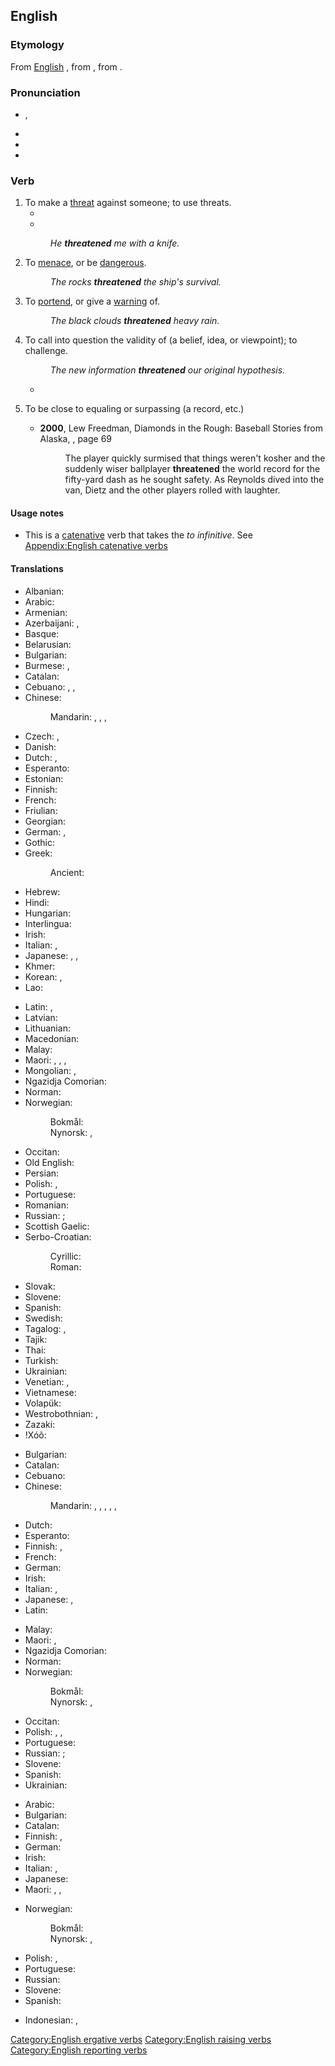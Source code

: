==English==

===Etymology===
From [[English]] {{suf|en|threat|en}}, from {{inh|en|enm|thrēten}}, from {{inh|en|ang|þrēatian}}.
{{root|en|ine-pro|*trewd-}}

===Pronunciation===
* {{enPR|thrĕt′n̩}}, {{IPA|en|/ˈθɹɛt.n̩/}}
* {{audio|en|en-us-threaten.ogg|Audio (US)}}
* {{rhymes|en|ɛtn̩|s=2}}
* {{hyphenation|en|threat|en}}

===Verb===
{{en-verb}}

# To make a [[threat]] against someone; to use threats.
#* {{quote-book|en|year=1905|author=[[w:Emma Orczy|Baroness Emmuska Orczy]]
|title=[[w:The Case of Miss Elliott|The Hocussing of Cigarette]]
|chapter=2|url=http://openlibrary.org/works/OL8479084W
|passage=No one, however, would have anything to do with him, as Mr. Keeson's orders in those respects were very strict&thinsp;; he had often '''threatened''' any one of his ''employés'' with instant dismissal if he found him in company with one of these touts.}}
#* {{quote-web
|en
|date=August 13, 2022
|last=Wu
|first=Sarah
|author2=David Kirton
|author3=Ben Blanchard
|quotee={{w|Tsai Ing-wen}}
|title=Taiwan thanks U.S. for maintaining security in Taiwan Strait
|editors=Tom Hogue; Michael Perry; William Mallard
|archiveurl=https://web.archive.org/web/20220813154407/https://www.reuters.com/world/taiwans-foreign-ministry-thanks-us-maintaining-security-taiwan-strait-2022-08-13/
|archivedate=13 August 2022
|work={{w|Reuters}}
|section=World
|text="Taiwanese are very enthusiastic and love freedom and democracy, so many good international friends have come to Taiwan to support us. This is a normal and good thing, but China '''threatens''' and intimidates Taiwan," she said.<br>"However, I would like to reassure everyone that both our government and the military are prepared, and I will definitely take care of Taiwan."}}
#: ''He '''threatened''' me with a knife.''
# To [[menace]], or be [[dangerous]].
#: ''The rocks '''threatened''' the ship's survival.''
# To [[portend]], or give a [[warning]] of.
#: {{antonyms|en|promise}}
#: ''The black clouds '''threatened''' heavy rain.''
# To call into question the validity of (a belief, idea, or viewpoint); to challenge.
#: ''The new information '''threatened''' our original hypothesis.''
#* {{quote-journal|en|date=January 26, 2019
|author=Kevin Seybold
|title=Does Science '''Threaten''' Belief?
|work=Cathedral of Hope
|url=https://cathedralofhope.org/event/does-science-threaten-belief/
|page=
|passage=}}
# {{lb|en|figuratively}} To be close to equaling or surpassing (a record, etc.)
#* '''2000''', Lew Freedman, Diamonds in the Rough: Baseball Stories from Alaska, {{ISBN|0945397828}}, page 69
#*: The player quickly surmised that things weren't kosher and the suddenly wiser ballplayer '''threatened''' the world record for the fifty-yard dash as he sought safety. As Reynolds dived into the van, Dietz and the other players rolled with laughter.

====Usage notes====
* This is a [[catenative]] verb that takes the ''to infinitive''. See [[Appendix:English catenative verbs]]

====Translations====
{{trans-top|to make a threat against someone; to use threats}}
* Albanian: {{t-needed|sq}}
* Arabic: {{t|ar|هَدَّدَ}}
* Armenian: {{t+|hy|սպառնալ}}
* Azerbaijani: {{t+|az|hədələmək}}, {{t|az|təhdid etmək}}
* Basque: {{t-needed|eu}}
* Belarusian: {{t|be|пагража́ць|impf}}
* Bulgarian: {{t+|bg|запла́швам}}
* Burmese: {{t+|my|ခြိမ်း}}, {{t+|my|ခြိမ်းခြောက်}}
* Catalan: {{t+|ca|amenaçar}}
* Cebuano: {{t|ceb|huga}}, {{t|ceb|hulga}}, {{t|ceb|talhog}}
* Chinese:
*: Mandarin: {{t+|cmn|威脅|sc=Hani}}, {{t+|cmn|威胁|tr=wēixié|sc=Hani}}, {{t+|cmn|恐嚇|sc=Hani}}, {{t+|cmn|恐吓|tr=kǒnghè|sc=Hani}}
* Czech: {{t+|cs|hrozit}}, {{t+|cs|vyhrožovat}}
* Danish: {{t+|da|true}}
* Dutch: {{t+|nl|bedreigen}}, {{t+|nl|dreigen}}
* Esperanto: {{t|eo|minaci}}
* Estonian: {{t-needed|et}}
* Finnish: {{t+|fi|uhkailla}}
* French: {{t+|fr|menacer}}
* Friulian: {{t|fur|menaçâ}}
* Georgian: {{t-needed|ka}}
* German: {{t+|de|drohen}}, {{t+|de|bedrohen}}
* Gothic: {{t|got|𐍈𐍉𐍄𐌾𐌰𐌽}}
* Greek: {{t+|el|απειλώ}}
*: Ancient: {{t|grc|ἀπειλέω}}
* Hebrew: {{t|he|איים}}
* Hindi: {{t+|hi|धमकाना}}
* Hungarian: {{t+|hu|fenyeget}}
* Interlingua: {{t|ia|menaciar}}
* Irish: {{t|ga|bagair}}
* Italian: {{t+|it|minacciare}}, {{t+|it|impaurire}}
* Japanese: {{t+|ja|脅す|tr=おどす, odosu}}, {{t+|ja|脅迫|tr=きょうはくする, kyōhaku suru|alt=脅迫する}}, {{t+|ja|脅かす|tr=おどかす, odokasu, おびやかす, obiyakasu|sc=Jpan}}
* Khmer: {{t+|km|កំញើញ}}
* Korean: {{t+|ko|위협하다}}, {{t+|ko|협박하다}}
* Lao: {{t+|lo|ຂູ່}}
{{trans-mid}}
* Latin: {{t+|la|minor}}, {{t|la|minitor}}
* Latvian: {{t-needed|lv}}
* Lithuanian: {{t-needed|lt}}
* Macedonian: {{t|mk|заканува|impf}}
* Malay: {{t|ms|ugut}}
* Maori: {{t|mi|takutaku}}, {{t|mi|kapatau}}, {{t|mi|whakaweti}}, {{t|mi|whakahakahaka}}
* Mongolian: {{t+|mn|айлгах}}, {{t|mn|сүрдүүлэх}}
* Ngazidja Comorian: {{t|zdj|risiza|alt=urisiza}}
* Norman: {{t|nrf|m'nichi}} {{qualifier|Jersey}}
* Norwegian:
*: Bokmål: {{t+|nb|true}}
*: Nynorsk: {{t|nn|true}}, {{t|nn|truge}}
* Occitan: {{t+|oc|menaçar}}
* Old English: {{t|ang|þrēaġan}}
* Persian: {{t+|fa|تهدید کردن|tr=tahdid kardan}}
* Polish: {{t+|pl|grozić|impf}}, {{t|pl|pogrozić|pf}}
* Portuguese: {{t+|pt|ameaçar}}
* Romanian: {{t+|ro|amenința}}
* Russian: {{t+|ru|грози́ть|impf}}; {{t+|ru|угрожа́ть|impf}}
* Scottish Gaelic: {{t|gd|maoidh}}
* Serbo-Croatian:
*: Cyrillic: {{t|sh|претити|impf}}
*: Roman: {{t+|sh|pretiti|impf}}
* Slovak: {{t|sk|hroziť|impf}}
* Slovene: {{t+|sl|groziti}}
* Spanish: {{t+|es|amenazar}}
* Swedish: {{t+|sv|hota}}
* Tagalog: {{t|tl|pagbantaan}}, {{t|tl|balaan}}
* Tajik: {{t|tg|таҳдид кардан}}
* Thai: {{t+|th|ขู่}}
* Turkish: {{t+|tr|gözünü korkutmak}}
* Ukrainian: {{t|uk|погро́жувати|impf}}
* Venetian: {{t|vec|minasar}}, {{t|vec|manasar}}
* Vietnamese: {{t+|vi|doạ}}
* Volapük: {{t+|vo|tädön}}
* Westrobothnian: {{t|gmq-bot|ålåvas}}, {{t|gmq-bot|ålåva}}
* Zazaki: {{t|zza|tersaynayen}}
* ǃXóõ: {{t|nmn|ʻǁna̰ha}}
{{trans-bottom}}

{{trans-top|to menace, or be dangerous}}
* Bulgarian: {{t+|bg|заплашвам}}
* Catalan: {{t+|ca|amenaçar}}
* Cebuano: {{t|ceb|hulga}}
* Chinese:
*: Mandarin: {{t+|cmn|威脅|sc=Hani}}, {{t+|cmn|威胁|tr=wēixié|sc=Hani}}, {{t+|cmn|恐嚇|sc=Hani}}, {{t+|cmn|恐吓|tr=kǒnghè|sc=Hani}}, {{t+|cmn|危險|alt=有...危險|sc=Hani}}, {{t+|cmn|危险|tr=yǒu...wéixiǎn|alt=有...危险|sc=Hani}}
* Dutch: {{t+|nl|bedreigen}}
* Esperanto: {{t|eo|minaci}}
* Finnish: {{t+|fi|uhata}}, {{t+|fi|vaarantaa}}
* French: {{t+|fr|menacer}}
* German: {{t+|de|bedrohen}}
* Irish: {{t|ga|bagair}}
* Italian: {{t+|it|minacciare}}, {{t+|it|intimidire}}
* Japanese: {{t+|ja|脅かす|tr=おどかす, odokasu, おびやかす, obiyakasu|sc=Jpan}}, {{t+|ja|威嚇|tr=いかくする, ikaku suru|alt=威嚇する}}
* Latin: {{t|la|insto}}
{{trans-mid}}
* Malay: {{t+|ms|ancam}}
* Maori: {{t|mi|wananga}}, {{t|mi|whakahakahaka}}
* Ngazidja Comorian: {{t|zdj|shangaza|alt=ushangaza}}
* Norman: {{t|nrf|m'nichi}} {{qualifier|Jersey}}
* Norwegian:
*: Bokmål: {{t+|nb|true}}
*: Nynorsk: {{t|nn|true}}, {{t|nn|truge}}
* Occitan: {{t+|oc|menaçar}}
* Polish: {{t+|pl|grozić|impf}}, {{t+|pl|zagrozić|pf}}, {{t+|pl|zagrażać|impf}}
* Portuguese: {{t+|pt|ameaçar}}
* Russian: {{t+|ru|грози́ть|impf}}; {{t+|ru|угрожа́ть|impf}}
* Slovene: {{t+|sl|groziti}}
* Spanish: {{t+|es|amenazar}}
* Ukrainian: {{t|uk|загро́жувати|impf}}
{{trans-bottom}}

{{trans-top|to portend, or give a warning of}}
* Arabic: {{t|ar|أَنْذَرَ}}
* Bulgarian: {{t|bg|заканвам се}}
* Catalan: {{t+|ca|amenaçar}}
* Finnish: {{t+|fi|enteillä}}, {{t+|fi|uhata}}
* German: {{t+|de|androhen}}
* Irish: {{t|ga|bagair}}
* Italian: {{t+|it|avvisare}}, {{t+|it|promettere}}
* Japanese: {{t+|ja|威嚇|tr=いかくする, ikaku suru|alt=威嚇する}}
* Maori: {{t|mi|kapatau}}, {{t|mi|hākiwakiwa}} {{qualifier|of rain}}, {{t|mi|takareko}} {{qualifier|of rain}}
{{trans-mid}}
* Norwegian:
*: Bokmål: {{t+|nb|true}}
*: Nynorsk: {{t|nn|true}}, {{t|nn|truge}}
* Polish: {{t+|pl|grozić|impf}} {{qualifier|dated}}, {{t|pl|pogrozić|pf}} {{qualifier|dated}}
* Portuguese: {{t+|pt|ameaçar}}
* Russian: {{t+|ru|предвеща́ть|impf}}
* Slovene: {{t+|sl|groziti}}
* Spanish: {{t+|es|amenazar}}
{{trans-bottom}}

{{checktrans-top}}
* Indonesian: {{t+check|id|ancam|alt=mengancam}}, {{t+check|id|takut|alt=menakut-nakuti}}
{{trans-bottom}}

[[Category:English ergative verbs]]
[[Category:English raising verbs]]
[[Category:English reporting verbs]]